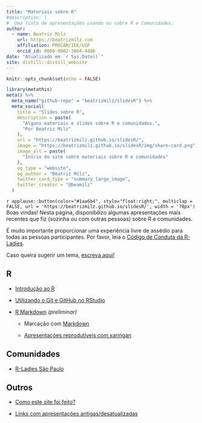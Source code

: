 ```yaml
---
title: "Materiais sobre R"
#description: |
#  Uma lista de apresentações usando ou sobre R e Comunidades.
author:
  - name: Beatriz Milz
    url: https://beatrizmilz.com
    affiliation: PROCAM/IEE/USP
    orcid_id: 0000-0002-3064-4486
date: "Atualizado em `r Sys.Date()`"
site: distill::distill_website
---
```


```r
knitr::opts_chunk$set(echo = FALSE)
```

```r
library(metathis)
meta() %>%
  meta_name("github-repo" = "beatrizmilz/slidesR") %>% 
  meta_social(
    title = "Slides sobre R",
    description = paste(
      "Alguns materiais e slides sobre R e comunidades.",
      "Por Beatriz Milz"
    ),
    url = "https://beatrizmilz.github.io/slidesR/",
    image = "https://beatrizmilz.github.io/slidesR/img/share-card.png",
    image_alt = paste(
      "Início do site sobre materiais sobre R e comunidades"
    ),
    og_type = "website",
    og_author = "Beatriz Milz",
    twitter_card_type = "summary_large_image",
    twitter_creator = "@beamilz"
  )
```




`r applause::button(color="#1aa6b4", style="float:right;", multiclap = FALSE, url = 'https://beatrizmilz.github.io/slidesR/', width = '70px')` Boas vindas!
Nesta página, disponibilizo algumas apresentações mais recentes que fiz (sozinha ou com outras pessoas) sobre R e comunidades.

É muito importante proporcionar uma experiência livre de assédio para todas as pessoas participantes.  Por favor, leia o [Código de Conduta da R-Ladies](https://github.com/rladies/starter-kit/wiki/Code-of-Conduct#portuguese).

Caso queira sugerir um tema, [escreva aqui!](https://github.com/beatrizmilz/slidesR/issues/5)

## R

- [Introdução ao R](introR.html)

- [Utilizando o Git e GitHub no RStudio](git_rstudio.html)

- [R Markdown](rmarkdown.html) _(preliminar)_

  - Marcação com [Markdown](https://beatriz-milz.shinyapps.io/tutorial_markdown/) 
  
  - [Apresentações reprodutíveis com xaringan](https://r-ladies-sao-paulo.github.io/xaringan/)

## Comunidades

- [R-Ladies São Paulo](rladies.html)


## Outros

- [Como este site foi feito?](ferramentas.html)

- [Links com apresentações antigas/desatualizadas](apresentacoes_antigas.html)




